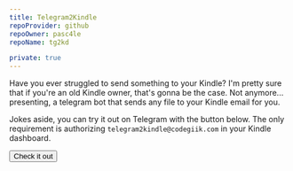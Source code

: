```yaml
---
title: Telegram2Kindle
repoProvider: github
repoOwner: pasc4le
repoName: tg2kd

private: true
---
```



Have you ever struggled to send something to your Kindle? I'm pretty sure that if you're an
old Kindle owner, that's gonna be the case. Not anymore... presenting, a telegram bot that
sends any file to your Kindle email for you.

Jokes aside, you can try it out on Telegram with the button below. The only requirement is
authorizing `telegram2kindle@codegiik.com` in your Kindle dashboard.

<Button type="primary" href="https://t.me/forwardtokindle">
  Check it out
</Button>
